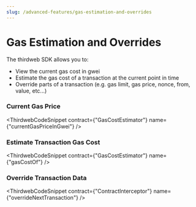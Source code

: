 ```yaml
---
slug: /advanced-features/gas-estimation-and-overrides
---
```



# Gas Estimation and Overrides

The thirdweb SDK allows you to:

- View the current gas cost in gwei
- Estimate the gas cost of a transaction at the current point in time
- Override parts of a transaction (e.g. gas limit, gas price, nonce, from, value, etc...)

### Current Gas Price

<ThirdwebCodeSnippet
  contract={"GasCostEstimator"}
  name={"currentGasPriceInGwei"}
/>

### Estimate Transaction Gas Cost

<ThirdwebCodeSnippet contract={"GasCostEstimator"} name={"gasCostOf"} />

### Override Transaction Data

<ThirdwebCodeSnippet
  contract={"ContractInterceptor"}
  name={"overrideNextTransaction"}
/>

